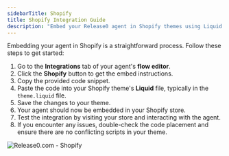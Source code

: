 ```yaml
---
sidebarTitle: Shopify
title: Shopify Integration Guide
description: "Embed your Release0 agent in Shopify themes using Liquid files."
---
```

Embedding your agent in Shopify is a straightforward process. Follow these steps to get started:
1. Go to the **Integrations** tab of your agent's **flow editor**.
2. Click the **Shopify** button to get the embed instructions.
3. Copy the provided code snippet.
4. Paste the code into your Shopify theme's **Liquid** file, typically in the `theme.liquid` file.
5. Save the changes to your theme.
6. Your agent should now be embedded in your Shopify store.
7. Test the integration by visiting your store and interacting with the agent.
8. If you encounter any issues, double-check the code placement and ensure there are no conflicting scripts in your theme.


<Frame style={{ maxWidth: '400px' }}>
  <img src="/images/integrations/shopify-integration.png" alt="Release0.com - Shopify" />
</Frame>

